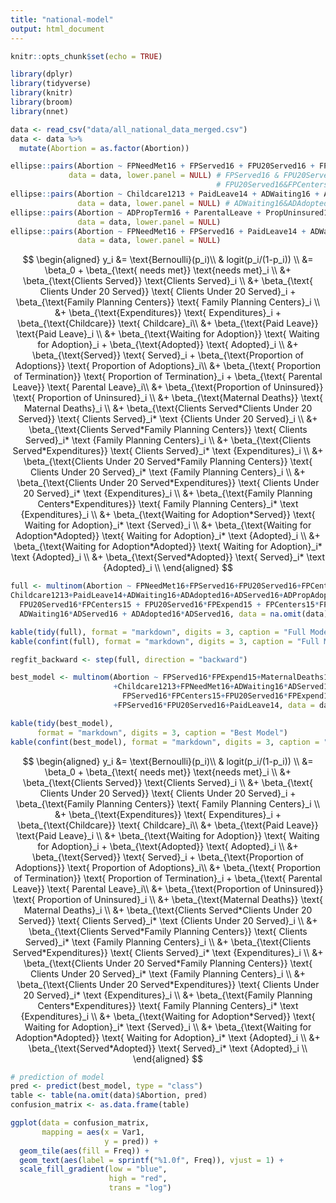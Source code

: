 ```yaml
---
title: "national-model"
output: html_document
---
```


```r
knitr::opts_chunk$set(echo = TRUE)
```

```r
library(dplyr)
library(tidyverse)
library(knitr)
library(broom)
library(nnet)
```

```r
data <- read_csv("data/all_national_data_merged.csv")
data <- data %>%
  mutate(Abortion = as.factor(Abortion))
```

```r
ellipse::pairs(Abortion ~ FPNeedMet16 + FPServed16 + FPU20Served16 + FPCenters15 + FPExpend15, 
             data = data, lower.panel = NULL) # FPServed16 & FPU20Served16 + FPServed16&FPCenters15 + FPServed16&FPExpend15
                                              # FPU20Served16&FPCenters15 + FPU20Served16&FPExpend15 + FPCenters15&FPExpend15
ellipse::pairs(Abortion ~ Childcare1213 + PaidLeave14 + ADWaiting16 + ADAdopted16 + ADServed16 + ADPropAdopted16, 
               data = data, lower.panel = NULL) # ADWaiting16&ADAdopted16 + ADWaiting16&ADServed16 + ADAdopted16&ADServed16
ellipse::pairs(Abortion ~ ADPropTerm16 + ParentalLeave + PropUninsured16 + MaternalDeaths1216 + ADWaiting16 + ADAdopted16, 
               data = data, lower.panel = NULL) 
ellipse::pairs(Abortion ~ FPNeedMet16 + FPServed16 + PaidLeave14 + ADWaiting16 + ADPropAdopted16 + MaternalDeaths1216, 
               data = data, lower.panel = NULL)
```

$$
\begin{aligned}
     y_i &= \text{Bernoulli}(p_i)\\
    & logit(p_i/(1-p_i)) \\ &= \beta_0 + \beta_{\text{ needs met}} \text{needs met}_i \\
    &+ \beta_{\text{Clients Served}} \text{Clients Served}_i \\
    &+ \beta_{\text{ Clients Under 20 Served}} \text{ Clients Under 20 Served}_i + \beta_{\text{Family Planning Centers}} \text{ Family Planning Centers}_i \\
    &+ \beta_{\text{Expenditures}} \text{ Expenditures}_i + \beta_{\text{Childcare}} \text{ Childcare}_i\\
    &+ \beta_{\text{Paid Leave}} \text{Paid Leave}_i \\
   &+ \beta_{\text{Waiting for Adoption}} \text{ Waiting for Adoption}_i + \beta_{\text{Adopted}} \text{ Adopted}_i \\
   &+ \beta_{\text{Served}} \text{ Served}_i + \beta_{\text{Proportion of Adoptions}} \text{ Proportion of Adoptions}_i\\
   &+ \beta_{\text{ Proportion of Termination}} \text{ Proportion of Termination}_i
   + \beta_{\text{ Parental Leave}} \text{ Parental Leave}_i\\
   &+ \beta_{\text{Proportion of Uninsured}} \text{ Proportion of Uninsured}_i \\
   &+ \beta_{\text{Maternal Deaths}} \text{ Maternal Deaths}_i \\
   &+ \beta_{\text{Clients Served*Clients Under 20 Served}} \text{ Clients Served}_i* \text {Clients Under 20 Served}_i \\
  &+ \beta_{\text{Clients Served*Family Planning Centers}} \text{ Clients Served}_i* \text {Family Planning Centers}_i \\
  &+ \beta_{\text{Clients Served*Expenditures}} \text{ Clients Served}_i* \text {Expenditures}_i \\
  &+ \beta_{\text{Clients Under 20 Served*Family Planning Centers}} \text{ Clients Under 20 Served}_i* \text {Family Planning Centers}_i \\
  &+ \beta_{\text{Clients Under 20 Served*Expenditures}} \text{ Clients Under 20 Served}_i* \text {Expenditures}_i \\
  &+ \beta_{\text{Family Planning Centers*Expenditures}} \text{ Family Planning Centers}_i* \text {Expenditures}_i \\
  &+ \beta_{\text{Waiting for Adoption*Served}} \text{ Waiting for Adoption}_i* \text {Served}_i \\
  &+ \beta_{\text{Waiting for Adoption*Adopted}} \text{ Waiting for Adoption}_i* \text {Adopted}_i \\
  &+ \beta_{\text{Waiting for Adoption*Adopted}} \text{ Waiting for Adoption}_i* \text {Adopted}_i \\
  &+ \beta_{\text{Served*Adopted}} \text{ Served}_i* \text {Adopted}_i \\
\end{aligned}
$$   

```r
full <- multinom(Abortion ~ FPNeedMet16+FPServed16+FPU20Served16+FPCenters15+FPExpend15+
Childcare1213+PaidLeave14+ADWaiting16+ADAdopted16+ADServed16+ADPropAdopted16+ADPropTerm16+ParentalLeave+PropUninsured16+ MaternalDeaths1216 + FPServed16*FPU20Served16 + FPServed16*FPCenters15 + FPServed16*FPExpend15 + 
  FPU20Served16*FPCenters15 + FPU20Served16*FPExpend15 + FPCenters15*FPExpend15 + ADWaiting16*ADAdopted16 + 
  ADWaiting16*ADServed16 + ADAdopted16*ADServed16, data = na.omit(data))

kable(tidy(full), format = "markdown", digits = 3, caption = "Full Model")
kable(confint(full), format = "markdown", digits = 3, caption = "Full Model Confidence Intervals")

regfit_backward <- step(full, direction = "backward")
```

```r
best_model <- multinom(Abortion ~ FPServed16*FPExpend15+MaternalDeaths1216+ADPropTerm16+ParentalLeave+ADAdopted16*ADServed16
                       +Childcare1213+FPNeedMet16+ADWaiting16*ADServed16+ADPropAdopted16+FPU20Served16*FPCenters15+
                         FPServed16*FPCenters15+FPU20Served16*FPExpend15+ADWaiting16*ADAdopted16+FPCenters15*FPExpend15
                       +FPServed16*FPU20Served16+PaidLeave14, data = data)

kable(tidy(best_model), 
      format = "markdown", digits = 3, caption = "Best Model") 
kable(confint(best_model), format = "markdown", digits = 3, caption = "Best Model Confidence Intervals")
```
$$
\begin{aligned}
     y_i &= \text{Bernoulli}(p_i)\\
    & logit(p_i/(1-p_i)) \\ &= \beta_0 + \beta_{\text{ needs met}} \text{needs met}_i \\
    &+ \beta_{\text{Clients Served}} \text{Clients Served}_i \\
    &+ \beta_{\text{ Clients Under 20 Served}} \text{ Clients Under 20 Served}_i + \beta_{\text{Family Planning Centers}} \text{ Family Planning Centers}_i \\
    &+ \beta_{\text{Expenditures}} \text{ Expenditures}_i + \beta_{\text{Childcare}} \text{ Childcare}_i\\
    &+ \beta_{\text{Paid Leave}} \text{Paid Leave}_i \\
   &+ \beta_{\text{Waiting for Adoption}} \text{ Waiting for Adoption}_i + \beta_{\text{Adopted}} \text{ Adopted}_i \\
   &+ \beta_{\text{Served}} \text{ Served}_i + \beta_{\text{Proportion of Adoptions}} \text{ Proportion of Adoptions}_i\\
   &+ \beta_{\text{ Proportion of Termination}} \text{ Proportion of Termination}_i
   + \beta_{\text{ Parental Leave}} \text{ Parental Leave}_i\\
   &+ \beta_{\text{Proportion of Uninsured}} \text{ Proportion of Uninsured}_i \\
   &+ \beta_{\text{Maternal Deaths}} \text{ Maternal Deaths}_i \\
   &+ \beta_{\text{Clients Served*Clients Under 20 Served}} \text{ Clients Served}_i* \text {Clients Under 20 Served}_i \\
  &+ \beta_{\text{Clients Served*Family Planning Centers}} \text{ Clients Served}_i* \text {Family Planning Centers}_i \\
  &+ \beta_{\text{Clients Served*Expenditures}} \text{ Clients Served}_i* \text {Expenditures}_i \\
  &+ \beta_{\text{Clients Under 20 Served*Family Planning Centers}} \text{ Clients Under 20 Served}_i* \text {Family Planning Centers}_i \\
  &+ \beta_{\text{Clients Under 20 Served*Expenditures}} \text{ Clients Under 20 Served}_i* \text {Expenditures}_i \\
  &+ \beta_{\text{Family Planning Centers*Expenditures}} \text{ Family Planning Centers}_i* \text {Expenditures}_i \\
  &+ \beta_{\text{Waiting for Adoption*Served}} \text{ Waiting for Adoption}_i* \text {Served}_i \\
  &+ \beta_{\text{Waiting for Adoption*Adopted}} \text{ Waiting for Adoption}_i* \text {Adopted}_i \\
  &+ \beta_{\text{Served*Adopted}} \text{ Served}_i* \text {Adopted}_i \\
\end{aligned}
$$   

```r
# prediction of model
pred <- predict(best_model, type = "class")
table <- table(na.omit(data)$Abortion, pred)
confusion_matrix <- as.data.frame(table)

ggplot(data = confusion_matrix,
       mapping = aes(x = Var1,
                     y = pred)) +
  geom_tile(aes(fill = Freq)) +
  geom_text(aes(label = sprintf("%1.0f", Freq)), vjust = 1) +
  scale_fill_gradient(low = "blue",
                      high = "red",
                      trans = "log")
```

